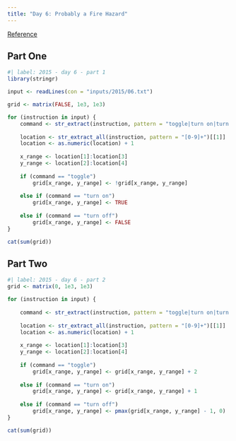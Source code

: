 ```yaml
---
title: "Day 6: Probably a Fire Hazard"
---
```


[Reference](https://adventofcode.com/2015/day/6)

## Part One

```r
#| label: 2015 - day 6 - part 1
library(stringr)

input <- readLines(con = "inputs/2015/06.txt")

grid <- matrix(FALSE, 1e3, 1e3)

for (instruction in input) {
    command <- str_extract(instruction, pattern = "toggle|turn on|turn off")[1]
    
    location <- str_extract_all(instruction, pattern = "[0-9]+")[[1]]
    location <- as.numeric(location) + 1
    
    x_range <- location[1]:location[3]
    y_range <- location[2]:location[4]
    
    if (command == "toggle")
        grid[x_range, y_range] <- !grid[x_range, y_range]
        
    else if (command == "turn on")
        grid[x_range, y_range] <- TRUE
        
    else if (command == "turn off")
        grid[x_range, y_range] <- FALSE
}

cat(sum(grid))
```

## Part Two

```r
#| label: 2015 - day 6 - part 2
grid <- matrix(0, 1e3, 1e3)

for (instruction in input) {
    
    command <- str_extract(instruction, pattern = "toggle|turn on|turn off")[1]
    
    location <- str_extract_all(instruction, pattern = "[0-9]+")[[1]]
    location <- as.numeric(location) + 1
    
    x_range <- location[1]:location[3]
    y_range <- location[2]:location[4]
    
    if (command == "toggle")
        grid[x_range, y_range] <- grid[x_range, y_range] + 2
        
    else if (command == "turn on")
        grid[x_range, y_range] <- grid[x_range, y_range] + 1
        
    else if (command == "turn off")
        grid[x_range, y_range] <- pmax(grid[x_range, y_range] - 1, 0)
}

cat(sum(grid))
```

